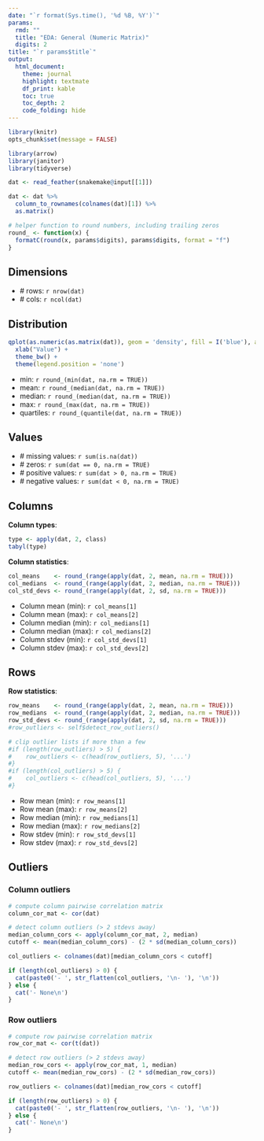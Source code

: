 ```yaml
---
date: "`r format(Sys.time(), '%d %B, %Y')`"
params:
  rmd: ""
  title: "EDA: General (Numeric Matrix)"
  digits: 2
title: "`r params$title`"
output:
  html_document:
    theme: journal
    highlight: textmate
    df_print: kable
    toc: true
    toc_depth: 2
    code_folding: hide
---
```


```r
library(knitr)
opts_chunk$set(message = FALSE)
```

```r
library(arrow)
library(janitor)
library(tidyverse)

dat <- read_feather(snakemake@input[[1]])

dat <- dat %>%
  column_to_rownames(colnames(dat)[1]) %>%
  as.matrix()
```

```r
# helper function to round numbers, including trailing zeros
round_ <- function(x) {
  formatC(round(x, params$digits), params$digits, format = "f")
}
```

## Dimensions

- \# rows: `r nrow(dat)`
- \# cols: `r ncol(dat)`

## Distribution

```r
qplot(as.numeric(as.matrix(dat)), geom = 'density', fill = I('blue'), alpha = 0.75) +
  xlab("Value") +
  theme_bw() +
  theme(legend.position = 'none')
```

- min: `r round_(min(dat, na.rm = TRUE))`
- mean: `r round_(median(dat, na.rm = TRUE))`
- median: `r round_(median(dat, na.rm = TRUE))`
- max: `r round_(max(dat, na.rm = TRUE))`
- quartiles: `r round_(quantile(dat, na.rm = TRUE))`

## Values

- \# missing values: `r sum(is.na(dat))`
- \# zeros: `r sum(dat == 0, na.rm = TRUE)`
- \# positive values: `r sum(dat > 0, na.rm = TRUE)`
- \# negative values: `r sum(dat < 0, na.rm = TRUE)`

## Columns

**Column types**:

```r
type <- apply(dat, 2, class)
tabyl(type)
```

**Column statistics**:

```r
col_means    <- round_(range(apply(dat, 2, mean, na.rm = TRUE)))
col_medians  <- round_(range(apply(dat, 2, median, na.rm = TRUE)))
col_std_devs <- round_(range(apply(dat, 2, sd, na.rm = TRUE)))
```

- Column mean (min): `r col_means[1]`
- Column mean (max): `r col_means[2]`
- Column median (min): `r col_medians[1]`
- Column median (max): `r col_medians[2]`
- Column stdev (min): `r col_std_devs[1]`
- Column stdev (max): `r col_std_devs[2]`

## Rows

**Row statistics**:

```r
row_means    <- round_(range(apply(dat, 2, mean, na.rm = TRUE)))
row_medians  <- round_(range(apply(dat, 2, median, na.rm = TRUE)))
row_std_devs <- round_(range(apply(dat, 2, sd, na.rm = TRUE)))
#row_outliers <- self$detect_row_outliers()

# clip outlier lists if more than a few
#if (length(row_outliers) > 5) {
#    row_outliers <- c(head(row_outliers, 5), '...')
#}
#if (length(col_outliers) > 5) {
#    col_outliers <- c(head(col_outliers, 5), '...')
#}
```

- Row mean (min): `r row_means[1]`
- Row mean (max): `r row_means[2]`
- Row median (min): `r row_medians[1]`
- Row median (max): `r row_medians[2]`
- Row stdev (min): `r row_std_devs[1]`
- Row stdev (max): `r row_std_devs[2]`

## Outliers

### Column outliers

```r
# compute column pairwise correlation matrix
column_cor_mat <- cor(dat)

# detect column outliers (> 2 stdevs away)
median_column_cors <- apply(column_cor_mat, 2, median)
cutoff <- mean(median_column_cors) - (2 * sd(median_column_cors))

col_outliers <- colnames(dat)[median_column_cors < cutoff]

if (length(col_outliers) > 0) {
  cat(paste0('- ', str_flatten(col_outliers, '\n- '), '\n'))
} else {
  cat('- None\n')
}
```

### Row outliers

```r
# compute row pairwise correlation matrix
row_cor_mat <- cor(t(dat))

# detect row outliers (> 2 stdevs away)
median_row_cors <- apply(row_cor_mat, 1, median)
cutoff <- mean(median_row_cors) - (2 * sd(median_row_cors))

row_outliers <- colnames(dat)[median_row_cors < cutoff]

if (length(row_outliers) > 0) {
  cat(paste0('- ', str_flatten(row_outliers, '\n- '), '\n'))
} else {
  cat('- None\n')
}
```


